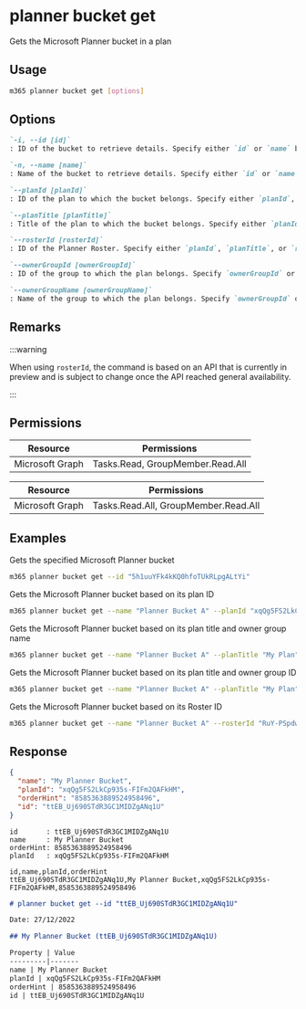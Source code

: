 
# planner bucket get

Gets the Microsoft Planner bucket in a plan

## Usage

```sh
m365 planner bucket get [options]
```

## Options

```md definition-list
`-i, --id [id]`
: ID of the bucket to retrieve details. Specify either `id` or `name` but not both.

`-n, --name [name]`
: Name of the bucket to retrieve details. Specify either `id` or `name` but not both. 

`--planId [planId]`
: ID of the plan to which the bucket belongs. Specify either `planId`, `planTitle`, or `rosterId` but not multiple when using `name`.

`--planTitle [planTitle]`
: Title of the plan to which the bucket belongs. Specify either `planId`, `planTitle`, or `rosterId` but not multiple when using `name`.

`--rosterId [rosterId]`
: ID of the Planner Roster. Specify either `planId`, `planTitle`, or `rosterId` but not multiple when using `name`.

`--ownerGroupId [ownerGroupId]`
: ID of the group to which the plan belongs. Specify `ownerGroupId` or `ownerGroupName` when using `planTitle`.

`--ownerGroupName [ownerGroupName]`
: Name of the group to which the plan belongs. Specify `ownerGroupId` or `ownerGroupName` when using `planTitle`.
```

<Global />

## Remarks

:::warning

When using `rosterId`, the command is based on an API that is currently in preview and is subject to change once the API reached general availability.

:::

## Permissions

<Tabs>
  <TabItem value="Delegated">

  | Resource        | Permissions                      |
  |-----------------|----------------------------------|
  | Microsoft Graph | Tasks.Read, GroupMember.Read.All |

  </TabItem>
  <TabItem value="Application">

  | Resource        | Permissions                          |
  |-----------------|--------------------------------------|
  | Microsoft Graph | Tasks.Read.All, GroupMember.Read.All |

  </TabItem>
</Tabs>

## Examples

Gets the specified Microsoft Planner bucket 

```sh
m365 planner bucket get --id "5h1uuYFk4kKQ0hfoTUkRLpgALtYi"
```

Gets the Microsoft Planner bucket based on its plan ID

```sh
m365 planner bucket get --name "Planner Bucket A" --planId "xqQg5FS2LkCp935s-FIFm2QAFkHM"
```

Gets the Microsoft Planner bucket based on its plan title and owner group name

```sh
m365 planner bucket get --name "Planner Bucket A" --planTitle "My Plan" --ownerGroupName "My Group"
```

Gets the Microsoft Planner bucket based on its plan title and owner group ID

```sh
m365 planner bucket get --name "Planner Bucket A" --planTitle "My Plan" --ownerGroupId "ee0f40fc-b2f7-45c7-b62d-11b90dd2ea8e"
```

Gets the Microsoft Planner bucket based on its Roster ID

```sh
m365 planner bucket get --name "Planner Bucket A" --rosterId "RuY-PSpdw02drevnYDTCJpgAEfoI"
```

## Response

<Tabs>
  <TabItem value="JSON">

  ```json
  {
    "name": "My Planner Bucket",
    "planId": "xqQg5FS2LkCp935s-FIFm2QAFkHM",
    "orderHint": "8585363889524958496",
    "id": "ttEB_Uj690STdR3GC1MIDZgANq1U"
  }
  ```

  </TabItem>
  <TabItem value="Text">

  ```text
  id       : ttEB_Uj690STdR3GC1MIDZgANq1U
  name     : My Planner Bucket
  orderHint: 8585363889524958496
  planId   : xqQg5FS2LkCp935s-FIFm2QAFkHM
  ```

  </TabItem>
  <TabItem value="CSV">

  ```csv
  id,name,planId,orderHint
  ttEB_Uj690STdR3GC1MIDZgANq1U,My Planner Bucket,xqQg5FS2LkCp935s-FIFm2QAFkHM,8585363889524958496
  ```

  </TabItem>
  <TabItem value="Markdown">

  ```md
  # planner bucket get --id "ttEB_Uj690STdR3GC1MIDZgANq1U"

  Date: 27/12/2022

  ## My Planner Bucket (ttEB_Uj690STdR3GC1MIDZgANq1U)

  Property | Value
  ---------|-------
  name | My Planner Bucket
  planId | xqQg5FS2LkCp935s-FIFm2QAFkHM
  orderHint | 8585363889524958496
  id | ttEB_Uj690STdR3GC1MIDZgANq1U
  ```

  </TabItem>
</Tabs>

